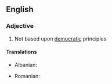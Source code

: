 ==English==
===Adjective===
{{en-adj}}
# Not based upon [[democratic]] principles

====Translations====
{{trans-top|nondemocratic}}
* Albanian: {{t-|sq|jodemokratik}}
{{trans-mid}}
* Romanian: {{t-|ro|nedemocratic}}
{{trans-bottom}}